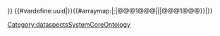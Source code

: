 <includeonly>{{PropName|{{#formredlink:target=Property:{{{1}}}|form=Property|link text={{{1}}}|existing page link text={{{1}}}|tooltip=Click to initialize this property...}}}} {{PropVal|[[{{{1}}}::{{{2}}}]]}}{{#vardefine:uuid|{{UUID}}}}{{#arraymap:{{{2|}}}|;|@@@1@@@|{{ManualSubobject|{{#var:uuid}}|{{{1}}}|@@@1@@@}}|}}</includeonly><noinclude>[[Category:dataspectsSystemCoreOntology]]</noinclude>
